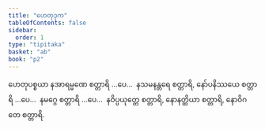 ```yaml
---
title: "ဟေတုဒုက"
tableOfContents: false
sidebar:
  order: 1
type: "tipitaka"
basket: "ab"
book: "p2"
---
```



<DynamicBreadcrumb />

<Division number="129" book="p2" e="ch" v="38" p="133">

<Paragraph number="1314" book="p2">
ဟေတုပစ္စယာ နအာရမ္မဏေ စတ္တာရိ …ပေ…  နသမနန္တရေ စတ္တာရိ, နော်ပနိဿယေ စတ္တာရိ …ပေ…  နမဂ္ဂေ စတ္တာရိ …ပေ…  နဝိပ္ပယုတ္တေ စတ္တာရိ, နောနတ္ထိယာ စတ္တာရိ, နောဝိဂတေ စတ္တာရိ.
</Paragraph>
</Division>
